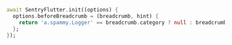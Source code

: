 ```dart {3}
await SentryFlutter.init((options) {
  options.beforeBreadcrumb = (breadcrumb, hint) {
    return 'a.spammy.Logger' == breadcrumb.category ? null : breadcrumb;
  };
});
```
